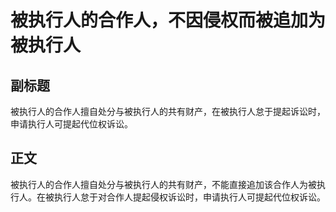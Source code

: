 # 被执行人的合作人，不因侵权而被追加为被执行人
## 副标题
被执行人的合作人擅自处分与被执行人的共有财产，在被执行人怠于提起诉讼时，申请执行人可提起代位权诉讼。
## 正文
被执行人的合作人擅自处分与被执行人的共有财产，不能直接追加该合作人为被执行人。在被执行人怠于对合作人提起侵权诉讼时，申请执行人可提起代位权诉讼。